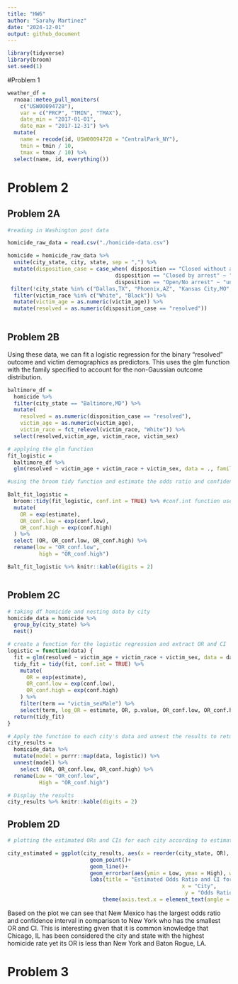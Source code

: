 ```yaml
---
title: "HW6"
author: "Sarahy Martinez"
date: "2024-12-01"
output: github_document
---
```


```r
library(tidyverse)
library(broom)
set.seed(1)

```



#Problem 1 

```r

weather_df = 
  rnoaa::meteo_pull_monitors(
    c("USW00094728"),
    var = c("PRCP", "TMIN", "TMAX"), 
    date_min = "2017-01-01",
    date_max = "2017-12-31") %>%
  mutate(
    name = recode(id, USW00094728 = "CentralPark_NY"),
    tmin = tmin / 10,
    tmax = tmax / 10) %>%
  select(name, id, everything())


```



# Problem 2 

## Problem 2A

```r
#reading in Washington post data 

homicide_raw_data = read.csv("./homicide-data.csv")

homicide = homicide_raw_data %>% 
  unite(city_state, city, state, sep = ",") %>% 
  mutate(disposition_case = case_when( disposition == "Closed without arrest"~ "unresolved",
                                  disposition == "Closed by arrest" ~ "resolved",
                                  disposition == "Open/No arrest" ~ "unresolved")) %>%
 filter(!city_state %in% c("Dallas,TX", "Phoenix,AZ", "Kansas City,MO", "Tulsa,AL")) %>% 
  filter(victim_race %in% c("White", "Black")) %>% 
  mutate(victim_age = as.numeric(victim_age)) %>% 
  mutate(resolved = as.numeric(disposition_case == "resolved"))
  


```

## Problem 2B 

Using these data, we can fit a logistic regression for the binary “resolved” outcome and victim demographics as predictors. This uses the glm function with the family specified to account for the non-Gaussian outcome distribution.

```r
baltimore_df = 
  homicide %>% 
  filter(city_state == "Baltimore,MD") %>% 
  mutate(
    resolved = as.numeric(disposition_case == "resolved"),
    victim_age = as.numeric(victim_age),
    victim_race = fct_relevel(victim_race, "White")) %>% 
  select(resolved,victim_age, victim_race, victim_sex)

# applying the glm function
fit_logistic = 
  baltimore_df %>% 
  glm(resolved ~ victim_age + victim_race + victim_sex, data = ., family = binomial()) 

#using the broom tidy function and estimate the odds ratio and confidence interval

Balt_fit_logistic = 
  broom::tidy(fit_logistic, conf.int = TRUE) %>% #conf.int function used to calculate the CI
  mutate(
    OR = exp(estimate),
    OR_conf.low = exp(conf.low),
    OR_conf.high = exp(conf.high)
  ) %>%
  select (OR, OR_conf.low, OR_conf.high) %>% 
  rename(low = "OR_conf.low",
          high = "OR_conf.high") 

Balt_fit_logistic %>% knitr::kable(digits = 2)



```



## Problem 2C 

```r


# taking df homicide and nesting data by city
homicide_data = homicide %>%
  group_by(city_state) %>%
  nest()

# create a function for the logistic regression and extract OR and CI
logistic = function(data) {
  fit = glm(resolved ~ victim_age + victim_race + victim_sex, data = data, family = binomial())
  tidy_fit = tidy(fit, conf.int = TRUE) %>%
    mutate(
      OR = exp(estimate),
      OR_conf.low = exp(conf.low),
      OR_conf.high = exp(conf.high)
    ) %>%
    filter(term == "victim_sexMale") %>%
    select(term, log_OR = estimate, OR, p.value, OR_conf.low, OR_conf.high)
  return(tidy_fit)
}

# Apply the function to each city's data and unnest the results to return values
city_results =
  homicide_data %>%
  mutate(model = purrr::map(data, logistic)) %>%
  unnest(model) %>% 
    select (OR, OR_conf.low, OR_conf.high) %>% 
  rename(Low = "OR_conf.low",
          High = "OR_conf.high") 

# Display the results
city_results %>% knitr::kable(digits = 2)


```



## Problem 2D

```r
# plotting the estimated ORs and CIs for each city according to estimated OR 

city_estimated = ggplot(city_results, aes(x = reorder(city_state, OR), y =OR))+
                          geom_point()+
                          geom_line()+
                          geom_errorbar(aes(ymin = Low, ymax = High), width = 0.2)+
                          labs(title = "Estimated Odds Ratio and CI for Homcides Across Cities",
                                                       x = "City",
                                                        y = "Odds Ratio")+
                              theme(axis.text.x = element_text(angle = 90, hjust = 1))

```

Based on the plot we can see that New Mexico has the largest odds ratio  and confidence interval in comparison to New York who has the smallest OR and CI. This is interesting given that it is common knowledge that Chicago, IL has been considered the city and state with the highest homicide rate yet its OR is less than New York and Baton Rogue, LA. 



# Problem 3 

